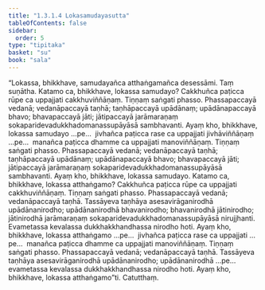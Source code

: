 ```yaml
---
title: "1.3.1.4 Lokasamudayasutta"
tableOfContents: false
sidebar:
  order: 5
type: "tipitaka"
basket: "su"
book: "sala"
---
```



<DynamicBreadcrumb />

<Division number="107" book="sala">

<Paragraph number="578" book="sala">
“Lokassa, bhikkhave, samudayañca atthaṅgamañca desessāmi. Taṃ suṇātha. Katamo ca, bhikkhave, lokassa samudayo? Cakkhuñca paṭicca rūpe ca uppajjati cakkhuviññāṇaṃ. Tiṇṇaṃ saṅgati phasso. Phassapaccayā vedanā; vedanāpaccayā taṇhā; taṇhāpaccayā upādānaṃ; upādānapaccayā bhavo; bhavapaccayā jāti; jātipaccayā jarāmaraṇaṃ sokaparidevadukkhadomanassupāyāsā sambhavanti. Ayaṃ kho, bhikkhave, lokassa samudayo …pe…  jivhañca paṭicca rase ca uppajjati jivhāviññāṇaṃ …pe…  manañca paṭicca dhamme ca uppajjati manoviññāṇaṃ. Tiṇṇaṃ saṅgati phasso. Phassapaccayā vedanā; vedanāpaccayā taṇhā; taṇhāpaccayā upādānaṃ; upādānapaccayā bhavo; bhavapaccayā jāti; jātipaccayā jarāmaraṇaṃ sokaparidevadukkhadomanassupāyāsā sambhavanti. Ayaṃ kho, bhikkhave, lokassa samudayo.
</Paragraph>

<Paragraph number="579" book="sala">
Katamo ca, bhikkhave, lokassa atthaṅgamo? Cakkhuñca paṭicca rūpe ca uppajjati cakkhuviññāṇaṃ. Tiṇṇaṃ saṅgati phasso. Phassapaccayā vedanā; vedanāpaccayā taṇhā. Tassāyeva taṇhāya asesavirāganirodhā upādānanirodho; upādānanirodhā bhavanirodho; bhavanirodhā jātinirodho; jātinirodhā jarāmaraṇaṃ sokaparidevadukkhadomanassupāyāsā nirujjhanti. Evametassa kevalassa dukkhakkhandhassa nirodho hoti. Ayaṃ kho, bhikkhave, lokassa atthaṅgamo …pe…  jivhañca paṭicca rase ca uppajjati …pe…  manañca paṭicca dhamme ca uppajjati manoviññāṇaṃ. Tiṇṇaṃ saṅgati phasso. Phassapaccayā vedanā; vedanāpaccayā taṇhā. Tassāyeva taṇhāya asesavirāganirodhā upādānanirodho; upādānanirodhā …pe…  evametassa kevalassa dukkhakkhandhassa nirodho hoti. Ayaṃ kho, bhikkhave, lokassa atthaṅgamo”ti.

</Paragraph>
</Division>

<Paragraph number="580" type="center" book="sala">
Catutthaṃ.
</Paragraph>